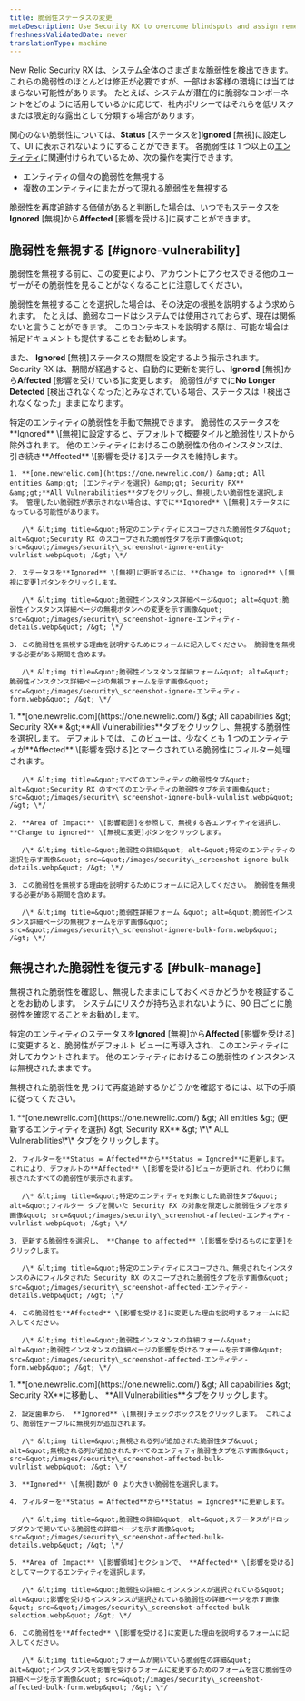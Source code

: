 ```yaml
---
title: 脆弱性ステータスの変更
metaDescription: Use Security RX to overcome blindspots and assign remediation to developers as a security team.
freshnessValidatedDate: never
translationType: machine
---
```


New Relic Security RX は、システム全体のさまざまな脆弱性を検出できます。 これらの脆弱性のほとんどは修正が必要ですが、一部はお客様の環境には当てはまらない可能性があります。 たとえば、システムが潜在的に脆弱なコンポーネントをどのように活用しているかに応じて、社内ポリシーではそれらを低リスクまたは限定的な露出として分類する場合があります。

関心のない脆弱性については、**Status** \[ステータスを]**Ignored** \[無視]に設定して、UI に表示されないようにすることができます。 各脆弱性は 1 つ以上の[エンティティ](/docs/new-relic-solutions/new-relic-one/core-concepts/what-entity-new-relic/#what-is-entity)に関連付けられているため、次の操作を実行できます。

* エンティティの個々の脆弱性を無視する
* 複数のエンティティにまたがって現れる脆弱性を無視する

脆弱性を再度追跡する価値があると判断した場合は、いつでもステータスを**Ignored** \[無視]から**Affected** \[影響を受ける]に戻すことができます。

## 脆弱性を無視する [#ignore-vulnerability]

<Callout variant="tip">
  脆弱性を無視する前に、この変更により、アカウントにアクセスできる他のユーザーがその脆弱性を見ることがなくなることに注意してください。
</Callout>

脆弱性を無視することを選択した場合は、その決定の根拠を説明するよう求められます。 たとえば、脆弱なコードはシステムでは使用されておらず、現在は関係ないと言うことができます。 このコンテキストを説明する際は、可能な場合は補足ドキュメントも提供することをお勧めします。

また、 **Ignored** \[無視]ステータスの期間を設定するよう指示されます。 Security RX は、期間が経過すると、自動的に更新を実行し、**Ignored** \[無視]から**Affected** \[影響を受けている]に変更します。 脆弱性がすでに**No Longer Detected** \[検出されなくなった]とみなされている場合、ステータスは「検出されなくなった」ままになります。

<CollapserGroup>
  <Collapser id="ignore-entity" title="特定のエンティティの脆弱性を無視する">
    特定のエンティティの脆弱性を手動で無視できます。 脆弱性のステータスを**Ignored** \[無視]に設定すると、デフォルトで概要タイルと脆弱性リストから除外されます。 他のエンティティにおけるこの脆弱性の他のインスタンスは、引き続き**Affected** \[影響を受ける]ステータスを維持します。

    1. **[one.newrelic.com](https://one.newrelic.com/) &amp;gt; All entities &amp;gt; (エンティティを選択) &amp;gt; Security RX** &amp;gt;**All Vulnerabilities**タブをクリックし、無視したい脆弱性を選択します。 管理したい脆弱性が表示されない場合は、すでに**Ignored** \[無視]ステータスになっている可能性があります。

       /\* &lt;img title=&quot;特定のエンティティにスコープされた脆弱性タブ&quot; alt=&quot;Security RX のスコープされた脆弱性タブを示す画像&quot; src=&quot;/images/security\_screenshot-ignore-entity-vulnlist.webp&quot; /&gt; \*/

    2. ステータスを**Ignored** \[無視]に更新するには、**Change to ignored** \[無視に変更]ボタンをクリックします。

       /\* &lt;img title=&quot;脆弱性インスタンス詳細ページ&quot; alt=&quot;脆弱性インスタンス詳細ページの無視ボタンへの変更を示す画像&quot; src=&quot;/images/security\_screenshot-ignore-エンティティ-details.webp&quot; /&gt; \*/

    3. この脆弱性を無視する理由を説明するためにフォームに記入してください。 脆弱性を無視する必要がある期間を含めます。

       /\* &lt;img title=&quot;脆弱性インスタンス詳細フォーム&quot; alt=&quot;脆弱性インスタンス詳細ページの無視フォームを示す画像&quot; src=&quot;/images/security\_screenshot-ignore-エンティティ-form.webp&quot; /&gt; \*/
  </Collapser>

  <Collapser id="bulk-ignore" title="複数のエンティティにわたる脆弱性を無視する">
    1. **[one.newrelic.com](https://one.newrelic.com/) &amp;gt; All capabilities &amp;gt; Security RX** &amp;gt;**All Vulnerabilities**タブをクリックし、無視する脆弱性を選択します。 デフォルトでは、このビューは、少なくとも 1 つのエンティティが**Affected** \[影響を受ける]とマークされている脆弱性にフィルター処理されます。

       /\* &lt;img title=&quot;すべてのエンティティの脆弱性タブ&quot; alt=&quot;Security RX のすべてのエンティティの脆弱性タブを示す画像&quot; src=&quot;/images/security\_screenshot-ignore-bulk-vulnlist.webp&quot; /&gt; \*/

    2. **Area of Impact** \[影響範囲]を参照して、無視する各エンティティを選択し、**Change to ignored** \[無視に変更]ボタンをクリックします。

       /\* &lt;img title=&quot;脆弱性の詳細&quot; alt=&quot;特定のエンティティの選択を示す画像&quot; src=&quot;/images/security\_screenshot-ignore-bulk-details.webp&quot; /&gt; \*/

    3. この脆弱性を無視する理由を説明するためにフォームに記入してください。 脆弱性を無視する必要がある期間を含めます。

       /\* &lt;img title=&quot;脆弱性詳細フォーム &quot; alt=&quot;脆弱性インスタンス詳細ページの無視フォームを示す画像&quot; src=&quot;/images/security\_screenshot-ignore-bulk-form.webp&quot; /&gt; \*/
  </Collapser>
</CollapserGroup>

## 無視された脆弱性を復元する [#bulk-manage]

無視された脆弱性を確認し、無視したままにしておくべきかどうかを検証することをお勧めします。 システムにリスクが持ち込まれないように、90 日ごとに脆弱性を確認することをお勧めします。

特定のエンティティのステータスを**Ignored** \[無視]から**Affected** \[影響を受ける]に変更すると、脆弱性がデフォルト ビューに再導入され、このエンティティに対してカウントされます。 他のエンティティにおけるこの脆弱性のインスタンスは無視されたままです。

無視された脆弱性を見つけて再度追跡するかどうかを確認するには、以下の手順に従ってください。

<CollapserGroup>
  <Collapser id="remove-ignored" title="特定のエンティティの無視ステータスを削除する">
    1. **[one.newrelic.com](https://one.newrelic.com/) &amp;gt; All entities &amp;gt; (更新するエンティティを選択) &amp;gt; Security RX** &amp;gt; \*\* ALL Vulnerabilities\*\* タブをクリックします。

    2. フィルターを**Status = Affected**から**Status = Ignored**に更新します。 これにより、デフォルトの**Affected** \[影響を受ける]ビューが更新され、代わりに無視されたすべての脆弱性が表示されます。

       /\* &lt;img title=&quot;特定のエンティティを対象とした脆弱性タブ&quot; alt=&quot;フィルター タブを開いた Security RX の対象を限定した脆弱性タブを示す画像&quot; src=&quot;/images/security\_screenshot-affected-エンティティ-vulnlist.webp&quot; /&gt; \*/

    3. 更新する脆弱性を選択し、 **Change to affected** \[影響を受けるものに変更]をクリックします。

       /\* &lt;img title=&quot;特定のエンティティにスコープされ、無視されたインスタンスのみにフィルタされた Security RX のスコープされた脆弱性タブを示す画像&quot; src=&quot;/images/security\_screenshot-affected-エンティティ-details.webp&quot; /&gt; \*/

    4. この脆弱性を**Affected** \[影響を受ける]に変更した理由を説明するフォームに記入してください。

       /\* &lt;img title=&quot;脆弱性インスタンスの詳細フォーム&quot; alt=&quot;脆弱性インスタンスの詳細ページの影響を受けるフォームを示す画像&quot; src=&quot;/images/security\_screenshot-affected-エンティティ-form.webp&quot; /&gt; \*/
  </Collapser>

  <Collapser id="bulk-change-status" title="複数のエンティティにわたる無視ステータスを削除する">
    1. **[one.newrelic.com](https://one.newrelic.com/) &amp;gt; All capabilities &amp;gt; Security RX**に移動し、 **All Vulnerabilities**タブをクリックします。

    2. 設定歯車から、 **Ignored** \[無視]チェックボックスをクリックします。 これにより、脆弱性テーブルに無視列が追加されます。

       /\* &lt;img title=&quot;無視される列が追加された脆弱性タブ&quot; alt=&quot;無視される列が追加されたすべてのエンティティ脆弱性タブを示す画像&quot; src=&quot;/images/security\_screenshot-affected-bulk-vulnlist.webp&quot; /&gt; \*/

    3. **Ignored** \[無視]数が 0 より大きい脆弱性を選択します。

    4. フィルターを**Status = Affected**から**Status = Ignored**に更新します。

       /\* &lt;img title=&quot;脆弱性の詳細&quot; alt=&quot;ステータスがドロップダウンで開いている脆弱性の詳細ページを示す画像&quot; src=&quot;/images/security\_screenshot-affected-bulk-details.webp&quot; /&gt; \*/

    5. **Area of Impact** \[影響領域]セクションで、 **Affected** \[影響を受ける]としてマークするエンティティを選択します。

       /\* &lt;img title=&quot;脆弱性の詳細とインスタンスが選択されている&quot; alt=&quot;影響を受けるインスタンスが選択されている脆弱性の詳細ページを示す画像&quot; src=&quot;/images/security\_screenshot-affected-bulk-selection.webp&quot; /&gt; \*/

    6. この脆弱性を**Affected** \[影響を受ける]に変更した理由を説明するフォームに記入してください。

       /\* &lt;img title=&quot;フォームが開いている脆弱性の詳細&quot; alt=&quot;インスタンスを影響を受けるフォームに変更するためのフォームを含む脆弱性の詳細ページを示す画像&quot; src=&quot;/images/security\_screenshot-affected-bulk-form.webp&quot; /&gt; \*/
  </Collapser>
</CollapserGroup>